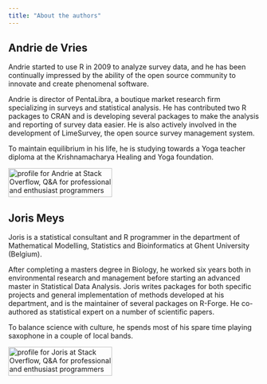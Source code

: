 ```yaml
---
title: "About the authors"
---
```


::: r-col-2

::: r-col-card

## Andrie de Vries

Andrie started to use R in 2009 to analyze survey data, and he has been continually impressed by the ability of the open source community to innovate and create phenomenal software.

Andrie is director of PentaLibra, a boutique market research firm specializing in surveys and statistical analysis. He has contributed two R packages to CRAN and is developing several packages to make the analysis and reporting of survey data easier. He is also actively involved in the development of LimeSurvey, the open source survey management system.

To maintain equilibrium in his life, he is studying towards a Yoga teacher diploma at the Krishnamacharya Healing and Yoga foundation.

<a href="https://stackoverflow.com/users/602276/andrie"><img src="https://stackoverflow.com/users/flair/602276.png" title="profile for Andrie at Stack Overflow, Q&amp;A for professional and enthusiast programmers" alt="profile for Andrie at Stack Overflow, Q&amp;A for professional and enthusiast programmers" width="208" height="58"/></a>

:::


::: r-col-card

## Joris Meys

Joris is a statistical consultant and R programmer in the department of Mathematical Modelling, Statistics and Bioinformatics at Ghent University (Belgium).

After completing a masters degree in Biology, he worked six years both in environmental research and management before starting an advanced master in Statistical Data Analysis. Joris writes packages for both specific projects and general implementation of methods developed at his department, and is the maintainer of several packages on R-Forge. He co-authored as statistical expert on a number of scientific papers.

To balance science with culture, he spends most of his spare time playing saxophone in a couple of local bands.

<a href="https://stackoverflow.com/users/428790/joris-meys"><img src="https://stackoverflow.com/users/flair/428790.png" title="profile for Joris at Stack Overflow, Q&amp;A for professional and enthusiast programmers" alt="profile for Joris at Stack Overflow, Q&amp;A for professional and enthusiast programmers" width="208" height="58"/></a>

:::

:::